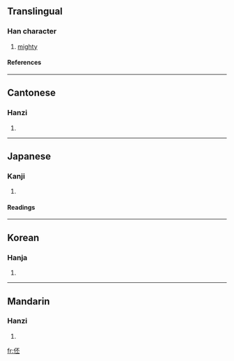 ==Translingual==
===Han character===
{{Han char|rn=9|rad=人|as=05|sn=7|four=2121<sub>9</sub>|canj=人一火一 (OMFM), X人一火一 (XOMFM)}}
# [[mighty]]
====References====
{{Han ref|kx=0097.130|dkj=00487|dj=0206.010|hdz=10131.010|uh=4F3E|ud=20286|bh=CA60|bd=51808}}
----
==Cantonese==
===Hanzi===
{{yue-hanzi|jyut=|y=pei1}}
# {{defn|Cantonese}}
----
==Japanese==
===Kanji===
{{ja-kanji|grade=|rs=人05}}
# {{defn|Japanese}} 
====Readings====
{{ja-readings|on=[[ひ]] (hi), [[び]] (bi), [[はい]] (hai), [[へ]] (he)|kun=[[おおいさま]] (ooisama)}}
----
==Korean==
===Hanja===
{{ko-hanja|hangeul=비|rv=bi|mr=pi}}
# {{defn|Korean}}
----
==Mandarin==
===Hanzi===
{{cmn-hanzi|pin=[[pī]] ([[pi1]]), [[shì]] ([[shi4]])|wg=p'i<sup>1</sup>, shih<sup>4</sup>}}
# {{defn|Mandarin}}

[[fr:伾]]